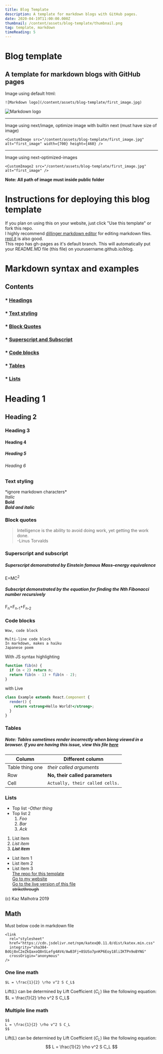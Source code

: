 ```yaml
---
title: Blog Template
description: A template for markdown blogs with GitHub pages.
date: 2020-04-19T11:00:00.000Z
thumbnail: /content/assets/blog-template/thumbnail.png
tag: template, markdown
timeReading: 5
---
```


# Blog template

## A template for markdown blogs with GitHub pages


Image using default html:

```
![Markdown logo](/content/assets/blog-template/first_image.jpg)
```
![Markdown logo](/content/assets/blog-template/first_image.jpg)

---

Image using next/image, optimize image with builtin next (must have size of image)

```
<CustomImage src="/content/assets/blog-template/first_image.jpg" alt="first_image" width={700} height={460} />
```
<CustomImage src="/content/assets/blog-template/first_image.jpg" alt="first_image" width={700} height={460} />

---

Image using next-optimized-images
```
<CustomImage2 src="/content/assets/blog-template/first_image.jpg" alt="first_image" />
```
<CustomImage2 src="/content/assets/blog-template/first_image.jpg" alt="first_image" />

**Note: All path of image must inside public folder**

# Instructions for deploying this blog template

If you plan on using this on your website, just click "Use this template" or fork this repo.  
I highly recommend [dillinger markdown editor](https://dillinger.io/) for editing markdown files. [repl.it](https://repl.it)
is also good.  
This repo has gh-pages as it's default branch. This will automatically put your README.MD file (this file) on yourusername.github.io/blog.

# Markdown syntax and examples

## Contents

### \* [Headings](https://github.com/KazMalhotra/blog#heading-1)

### \* [Text styling](https://kazmal.tech/blog#text-styling)

### \* [Block Quotes](https://kazmal.tech/blog#block-quotes)

### \* [Superscript and Subscript](https://kazmal.tech/blog#superscript-and-subscript)

### \* [Code blocks](https://kazmal.tech/blog#code-blocks)

### \* [Tables](https://kazmal.tech/blog#tables)

### \* [Lists](https://kazmal.tech/blog#lists)

# Heading 1

## Heading 2

### Heading 3

#### Heading 4

##### Heading 5

###### Heading 6

### Text styling

\*ignore markdown characters\*  
_Italic_  
**Bold**  
**_Bold and italic_**

### Block quotes

> Intelligence is the ability to avoid doing work, yet getting the work done.  
> -Linus Torvalds

### Superscript and subscript

##### Superscript demonstrated by Einstein famous Mass–energy equivalence

E=MC<sup>2</sup>

##### Subscript demonstrated by the equation for finding the Nth Fibonacci number recursively

F<sub>n</sub>=F<sub>n-1</sub>+F<sub>n-2</sub>

### Code blocks

`Wow, code block`

```
Multi-line code block
In markdown, makes a haiku
Japanese poem
```

With JS syntax highlighting

```js
function fib(n) {
  if (n < 2) return n;
  return fib(n - 1) + fib(n - 2);
}
```

with Live

```jsx live=true
class Example extends React.Component {
  render() {
    return <strong>Hello World!</strong>;
  }
}
```

### Tables

##### Note: Tables sometimes render incorrectly when bieng viewed in a browser. If you are having this issue, view this file [here](https://github.com/KazMalhotra/blog/blob/gh-pages/README.md#tables)

| Column          | Different column                |
| --------------- | ------------------------------- |
| Table thing one | _their called arguments_        |
| Row             | **No, their called parameters** |
| Cell            | `Actually, their called cells.` |

### Lists

- Top list
  _-Other thing_
- Top list 2
  1. _Foo_
  2. _Bar_
  3. _Ack_

1. List item
2. _List item_
3. **_List item_**

- List item 1
- List item 2
- List item 3  
  [The repo for this template](https://github.com/kazmalhotra/blog)  
  [Go to my website](https://kazmal.tech)  
  [Go to the live version of this file](https://kazmal.tech/blog)  
  ~~strikethrough~~

(c) Kaz Malhotra 2019


## Math

Must below code in markdown file
<link
  rel="stylesheet"
  href="https://cdn.jsdelivr.net/npm/katex@0.11.0/dist/katex.min.css"
  integrity="sha384-BdGj8xC2eZkQaxoQ8nSLefg4AV4/AwB3Fj+8SUSo7pnKP6Eoy18liIKTPn9oBYNG"
  crossOrigin="anonymous"
/>

```
<link
  rel="stylesheet"
  href="https://cdn.jsdelivr.net/npm/katex@0.11.0/dist/katex.min.css"
  integrity="sha384-BdGj8xC2eZkQaxoQ8nSLefg4AV4/AwB3Fj+8SUSo7pnKP6Eoy18liIKTPn9oBYNG"
  crossOrigin="anonymous"
/>
```

### One line math

```$L = \frac{1}{2} \rho v^2 S C_L$```

Lift($L$) can be determined by Lift Coefficient ($C_L$) like the following equation: $L = \frac{1}{2} \rho v^2 S C_L$


### Multiple line math
```
$$
L = \frac{1}{2} \rho v^2 S C_L
$$
```

Lift($L$) can be determined by Lift Coefficient ($C_L$) like the following equation:
$$
L = \frac{1}{2} \rho v^2 S C_L
$$
